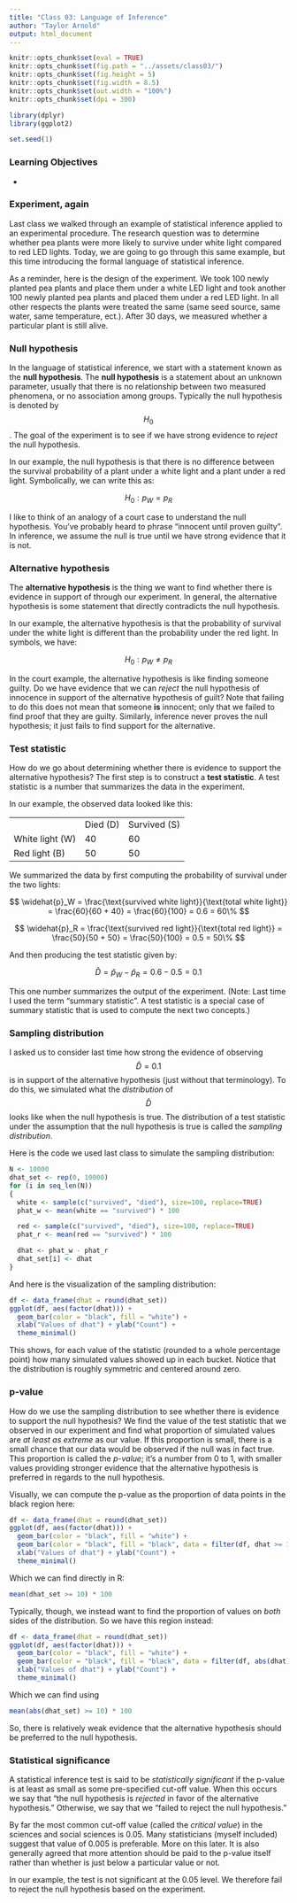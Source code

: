 ```yaml
---
title: "Class 03: Language of Inference"
author: "Taylor Arnold"
output: html_document
---
```


```r
knitr::opts_chunk$set(eval = TRUE)
knitr::opts_chunk$set(fig.path = "../assets/class03/")
knitr::opts_chunk$set(fig.height = 5)
knitr::opts_chunk$set(fig.width = 8.5)
knitr::opts_chunk$set(out.width = "100%")
knitr::opts_chunk$set(dpi = 300)

library(dplyr)
library(ggplot2)

set.seed(1)
```

### Learning Objectives

-

### Experiment, again

Last class we walked through an example of statistical inference applied to an
experimental procedure. The research question was to determine whether pea
plants were more likely to survive under white light compared to red LED
lights. Today, we are going to go through this same example, but this time
introducing the formal language of statistical inference.

As a reminder, here is the design of the experiment. We took 100 newly
planted pea plants and place them under a white LED light and took another
100 newly planted pea plants and placed them under
a red LED light. In all other respects the plants were treated the same
(same seed source, same water, same temperature, ect.). After 30 days, we
measured whether a particular plant is still alive.

### Null hypothesis

In the language of statistical inference, we start with a statement known as
the **null hypothesis**. The **null hypothesis** is a statement about an
unknown parameter, usually that there is no relationship between two measured
phenomena, or no association among groups. Typically the null hypothesis is
denoted by $$H_{0}$$. The goal of the experiment is to see if we have strong
evidence to *reject* the null hypothesis.

In our example, the null hypothesis is that there is no difference between the
survival probability of a plant under a white light and a plant under a red
light. Symbolically, we can write this as:

$$ H_{0}: p_W = p_R $$

I like to think of an analogy of a court case to understand the null
hypothesis. You've probably heard to phrase "innocent until proven guilty".
In inference, we assume the null is true until we have strong evidence that it
is not.

### Alternative hypothesis

The **alternative hypothesis** is the thing we want to find whether there is
evidence in support of through our experiment. In general, the alternative
hypothesis is some statement that directly contradicts the null hypothesis.

In our example, the alternative hypothesis is that the probability of
survival under the white light is different than the probability under the
red light. In symbols, we have:

$$ H_{0}: p_W \neq p_R $$

In the court example, the alternative hypothesis is like finding someone
guilty. Do we have evidence that we can *reject* the null hypothesis of
innocence in support of the alternative hypothesis of guilt? Note that failing
to do this does not mean that someone **is** innocent; only that we failed to
find proof that they are guilty. Similarly, inference never proves the
null hypothesis; it just fails to find support for the alternative.

### Test statistic

How do we go about determining whether there is evidence to support the
alternative hypothesis? The first step is to construct a **test statistic**.
A test statistic is a number that summarizes the data in the experiment.

In our example, the observed data looked like this:

<table>
<tr>
  <td></td>
  <td>Died (D)</td>
  <td>Survived (S)</td>
</tr>
<tr>
  <td>White light (W)</td>
  <td>40</td>
  <td>60</td>
</tr>
<tr>
  <td>Red light (B)</td>
  <td>50</td>
  <td>50</td>
</tr>
</table>

We summarized the data by first computing the probability of survival under
the two lights:

$$ \widehat{p}_W = \frac{\text{survived white light}}{\text{total white light}} = \frac{60}{60 + 40} = \frac{60}{100} = 0.6 = 60\% $$

$$ \widehat{p}_R = \frac{\text{survived red light}}{\text{total red light}} = \frac{50}{50 + 50} = \frac{50}{100} = 0.5 = 50\% $$

And then producing the test statistic given by:

$$ \widehat{D} = \widehat{p}_W - \widehat{p}_R = 0.6 - 0.5 = 0.1 $$

This one number summarizes the output of the experiment. (Note: Last time I
used the term "summary statistic". A test statistic is a special case of
summary statistic that is used to compute the next two concepts.)

### Sampling distribution

I asked us to consider last time how strong the evidence of observing
$$\widehat{D} = 0.1$$ is in support of the alternative hypothesis (just without
that terminology). To do this, we simulated what the *distribution* of
$$\widehat{D}$$ looks like when the null hypothesis is true. The distribution of
a test statistic under the assumption that the null hypothesis is true is
called the *sampling distribution*.

Here is the code we used last class to simulate the sampling distribution:

```r
N <- 10000
dhat_set <- rep(0, 10000)
for (i in seq_len(N))
{
  white <- sample(c("survived", "died"), size=100, replace=TRUE)
  phat_w <- mean(white == "survived") * 100

  red <- sample(c("survived", "died"), size=100, replace=TRUE)
  phat_r <- mean(red == "survived") * 100

  dhat <- phat_w - phat_r
  dhat_set[i] <- dhat
}
```

And here is the visualization of the sampling distribution:

```r
df <- data_frame(dhat = round(dhat_set))
ggplot(df, aes(factor(dhat))) +
  geom_bar(color = "black", fill = "white") +
  xlab("Values of dhat") + ylab("Count") +
  theme_minimal()
```

This shows, for each value of the statistic (rounded to a whole percentage
point) how many simulated values showed up in each bucket. Notice that the
distribution is roughly symmetric and centered around zero.

### p-value

How do we use the sampling distribution to see whether there is evidence to
support the null hypothesis? We find the value of the test statistic that we
observed in our experiment and find what proportion of simulated values are
*at least as extreme* as our value. If this proportion is small, there is a
small chance that our data would be observed if the null was in fact true.
This proportion is called the *p-value*; it's a number from 0 to 1, with
smaller values providing stronger evidence that the alternative hypothesis
is preferred in regards to the null hypothesis.

Visually, we can compute the p-value as the proportion of data points in
the black region here:

```r
df <- data_frame(dhat = round(dhat_set))
ggplot(df, aes(factor(dhat))) +
  geom_bar(color = "black", fill = "white") +
  geom_bar(color = "black", fill = "black", data = filter(df, dhat >= 10)) +
  xlab("Values of dhat") + ylab("Count") +
  theme_minimal()
```

Which we can find directly in R:

```r
mean(dhat_set >= 10) * 100
```

Typically, though, we instead want to find the proportion of values on *both*
sides of the distribution. So we have this region instead:

```r
df <- data_frame(dhat = round(dhat_set))
ggplot(df, aes(factor(dhat))) +
  geom_bar(color = "black", fill = "white") +
  geom_bar(color = "black", fill = "black", data = filter(df, abs(dhat) >= 10)) +
  xlab("Values of dhat") + ylab("Count") +
  theme_minimal()
```

Which we can find using

```r
mean(abs(dhat_set) >= 10) * 100
```

So, there is relatively weak evidence that the alternative hypothesis should
be preferred to the null hypothesis.

### Statistical significance

A statistical inference test is said to be *statistically significant* if the
p-value is at least as small as some pre-specified cut-off value. When this
occurs we say that "the null hypothesis is *rejected* in favor of the
alternative hypothesis." Otherwise, we say that we "failed to reject the null
hypothesis."

By far the most common cut-off value (called the *critical value*) in the
sciences and social sciences is 0.05. Many statisticians (myself included)
suggest that value of 0.005 is preferable. More on this later. It is also
generally agreed that more attention should be paid to the p-value itself
rather than whether is just below a particular value or not.

In our example, the test is not significant at the 0.05 level. We therefore
fail to reject the null hypothesis based on the experiment.
